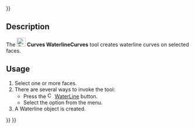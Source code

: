 <languages/>
{{UnfinishedDocu{{#translation:}}}}
<translate>

{{Docnav
|[[Curves_TruncateExtend|TruncateExtend]]
|[[Curves_GeomInfo|GeomInfo]]
|[[Curves_Workbench|Curves]]
|IconL=Curves_TruncateExtend.svg
|IconR=Curves_GeomInfo.svg
|IconC=Curves_workbench_icon.svg
}}

{{GuiCommand
|Name=Curves WaterlineCurves
|MenuLocation=Surfaces → WaterLine
|Workbenches=[[Curves_Workbench|Curves]]
}}

==Description==

The [[Image:Curves_WaterlineCurves.svg|24px]] '''Curves WaterlineCurves''' tool creates waterline curves on selected faces.

==Usage==

# Select one or more faces.
# There are several ways to invoke the tool:
#* Press the [[Image:Curves_WaterlineCurves.svg|16px]] [[Curves_WaterlineCurves|WaterLine]] button.
#* Select the {{MenuCommand|Surfaces → [[Image:Curves_WaterlineCurves.svg|16px]] WaterLine}} option from the menu.
# A Waterline object is created.


{{Docnav
|[[Curves_TruncateExtend|TruncateExtend]]
|[[Curves_GeomInfo|GeomInfo]]
|[[Curves_Workbench|Curves]]
|IconL=Curves_TruncateExtend.svg
|IconR=Curves_GeomInfo.svg
|IconC=Curves_workbench_icon.svg
}}

</translate>
{{Curves Tools navi{{#translation:}}}}
{{Userdocnavi{{#translation:}}}}
